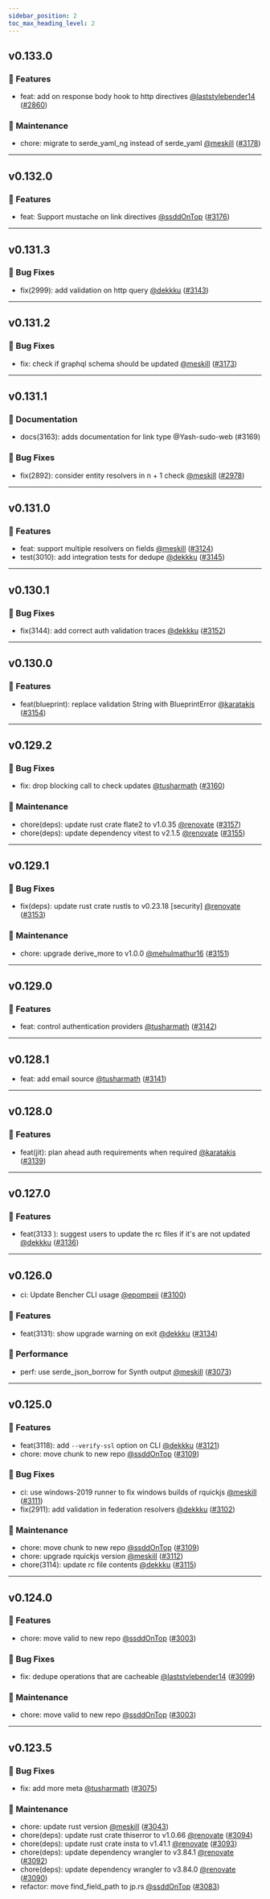 ```yaml
---
sidebar_position: 2
toc_max_heading_level: 2
---
```



<VersionUpdateCard />

## v0.133.0 

### 🚀 Features

- feat: add on response body hook to http directives [@laststylebender14](https://github.com/laststylebender14) ([#2860](https://github.com/tailcallhq/tailcall/pull/2860))

### 🧰 Maintenance

- chore: migrate to serde\_yaml\_ng instead of serde\_yaml [@meskill](https://github.com/meskill) ([#3178](https://github.com/tailcallhq/tailcall/pull/3178))


---
## v0.132.0 

### 🚀 Features

- feat: Support mustache on link directives [@ssddOnTop](https://github.com/ssddOnTop) ([#3176](https://github.com/tailcallhq/tailcall/pull/3176))


---
## v0.131.3 

### 🐛 Bug Fixes

- fix(2999): add validation on http query [@dekkku](https://github.com/dekkku) ([#3143](https://github.com/tailcallhq/tailcall/pull/3143))


---
## v0.131.2 

### 🐛 Bug Fixes

- fix: check if graphql schema should be updated [@meskill](https://github.com/meskill) ([#3173](https://github.com/tailcallhq/tailcall/pull/3173))


---
## v0.131.1 

### 📝 Documentation

- docs(3163): adds documentation for link type @Yash-sudo-web (#3169)

### 🐛 Bug Fixes

- fix(2892): consider entity resolvers in n + 1 check [@meskill](https://github.com/meskill) ([#2978](https://github.com/tailcallhq/tailcall/pull/2978))


---
## v0.131.0 

### 🚀 Features

- feat: support multiple resolvers on fields [@meskill](https://github.com/meskill) ([#3124](https://github.com/tailcallhq/tailcall/pull/3124))
- test(3010): add integration tests for dedupe [@dekkku](https://github.com/dekkku) ([#3145](https://github.com/tailcallhq/tailcall/pull/3145))


---
## v0.130.1 

### 🐛 Bug Fixes

- fix(3144): add correct auth validation traces [@dekkku](https://github.com/dekkku) ([#3152](https://github.com/tailcallhq/tailcall/pull/3152))


---
## v0.130.0 

### 🚀 Features

- feat(blueprint): replace validation String with BlueprintError [@karatakis](https://github.com/karatakis) ([#3154](https://github.com/tailcallhq/tailcall/pull/3154))


---
## v0.129.2 

### 🐛 Bug Fixes

- fix: drop blocking call to check updates [@tusharmath](https://github.com/tusharmath) ([#3160](https://github.com/tailcallhq/tailcall/pull/3160))

### 🧰 Maintenance

- chore(deps): update rust crate flate2 to v1.0.35 [@renovate](https://github.com/renovate) ([#3157](https://github.com/tailcallhq/tailcall/pull/3157))
- chore(deps): update dependency vitest to v2.1.5 [@renovate](https://github.com/renovate) ([#3155](https://github.com/tailcallhq/tailcall/pull/3155))


---
## v0.129.1 

### 🐛 Bug Fixes

- fix(deps): update rust crate rustls to v0.23.18 [security] [@renovate](https://github.com/renovate) ([#3153](https://github.com/tailcallhq/tailcall/pull/3153))

### 🧰 Maintenance

- chore: upgrade derive\_more to v1.0.0 [@mehulmathur16](https://github.com/mehulmathur16) ([#3151](https://github.com/tailcallhq/tailcall/pull/3151))


---
## v0.129.0 

### 🚀 Features

- feat: control authentication providers [@tusharmath](https://github.com/tusharmath) ([#3142](https://github.com/tailcallhq/tailcall/pull/3142))


---
## v0.128.1 

- feat: add email source [@tusharmath](https://github.com/tusharmath) ([#3141](https://github.com/tailcallhq/tailcall/pull/3141))


---
## v0.128.0 

### 🚀 Features

- feat(jit): plan ahead auth requirements when required [@karatakis](https://github.com/karatakis) ([#3139](https://github.com/tailcallhq/tailcall/pull/3139))


---
## v0.127.0 

### 🚀 Features

- feat(3133 ): suggest users to update the rc files if it's are not updated [@dekkku](https://github.com/dekkku) ([#3136](https://github.com/tailcallhq/tailcall/pull/3136))


---
## v0.126.0 

- ci: Update Bencher CLI usage [@epompeii](https://github.com/epompeii) ([#3100](https://github.com/tailcallhq/tailcall/pull/3100))

### 🚀 Features

- feat(3131): show upgrade warning on exit [@dekkku](https://github.com/dekkku) ([#3134](https://github.com/tailcallhq/tailcall/pull/3134))

### 🚀 Performance

- perf: use serde\_json\_borrow for Synth output [@meskill](https://github.com/meskill) ([#3073](https://github.com/tailcallhq/tailcall/pull/3073))


---
## v0.125.0 

### 🚀 Features

- feat(3118): add `--verify-ssl` option on CLI [@dekkku](https://github.com/dekkku) ([#3121](https://github.com/tailcallhq/tailcall/pull/3121))
- chore: move chunk to new repo [@ssddOnTop](https://github.com/ssddOnTop) ([#3109](https://github.com/tailcallhq/tailcall/pull/3109))

### 🐛 Bug Fixes

- ci: use windows-2019 runner to fix windows builds of rquickjs [@meskill](https://github.com/meskill) ([#3111](https://github.com/tailcallhq/tailcall/pull/3111))
- fix(2911): add validation in federation resolvers [@dekkku](https://github.com/dekkku) ([#3102](https://github.com/tailcallhq/tailcall/pull/3102))

### 🧰 Maintenance

- chore: move chunk to new repo [@ssddOnTop](https://github.com/ssddOnTop) ([#3109](https://github.com/tailcallhq/tailcall/pull/3109))
- chore: upgrade rquickjs version [@meskill](https://github.com/meskill) ([#3112](https://github.com/tailcallhq/tailcall/pull/3112))
- chore(3114): update rc file contents [@dekkku](https://github.com/dekkku) ([#3115](https://github.com/tailcallhq/tailcall/pull/3115))


---
## v0.124.0 

### 🚀 Features

- chore: move valid to new repo [@ssddOnTop](https://github.com/ssddOnTop) ([#3003](https://github.com/tailcallhq/tailcall/pull/3003))

### 🐛 Bug Fixes

- fix: dedupe operations that are cacheable [@laststylebender14](https://github.com/laststylebender14) ([#3099](https://github.com/tailcallhq/tailcall/pull/3099))

### 🧰 Maintenance

- chore: move valid to new repo [@ssddOnTop](https://github.com/ssddOnTop) ([#3003](https://github.com/tailcallhq/tailcall/pull/3003))


---
## v0.123.5 

### 🐛 Bug Fixes

- fix: add more meta [@tusharmath](https://github.com/tusharmath) ([#3075](https://github.com/tailcallhq/tailcall/pull/3075))

### 🧰 Maintenance

- chore: update rust version [@meskill](https://github.com/meskill) ([#3043](https://github.com/tailcallhq/tailcall/pull/3043))
- chore(deps): update rust crate thiserror to v1.0.66 [@renovate](https://github.com/renovate) ([#3094](https://github.com/tailcallhq/tailcall/pull/3094))
- chore(deps): update rust crate insta to v1.41.1 [@renovate](https://github.com/renovate) ([#3093](https://github.com/tailcallhq/tailcall/pull/3093))
- chore(deps): update dependency wrangler to v3.84.1 [@renovate](https://github.com/renovate) ([#3092](https://github.com/tailcallhq/tailcall/pull/3092))
- chore(deps): update dependency wrangler to v3.84.0 [@renovate](https://github.com/renovate) ([#3090](https://github.com/tailcallhq/tailcall/pull/3090))
- refactor: move find\_field\_path to jp.rs [@ssddOnTop](https://github.com/ssddOnTop) ([#3083](https://github.com/tailcallhq/tailcall/pull/3083))
